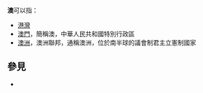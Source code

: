 {{wiktionary}}
'''澳'''可以指：
* [[港灣|港灣]]
* [[澳門|澳門]]，簡稱澳，中華人民共和國特別行政區
* [[澳洲|澳洲]]，澳洲聯邦，通稱澳洲，位於南半球的議會制君主立憲制國家

==  參見  ==
* {{Lookfrom|澳}}

{{disambig|N|cat=一字消歧義}}